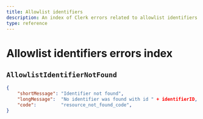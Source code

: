 ```yaml
---
title: Allowlist identifiers
description: An index of Clerk errors related to allowlist identifiers.
type: reference
---
```


# Allowlist identifiers errors index

## `AllowlistIdentifierNotFound`

```json
{
    "shortMessage": "Identifier not found",
    "longMessage":  "No identifier was found with id " + identifierID,
    "code":         "resource_not_found_code",
}
```